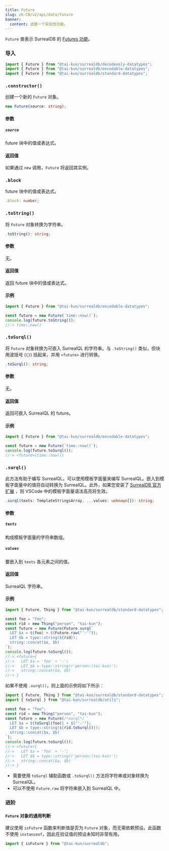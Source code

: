 ```yaml
---
title: Future
slug: zh-CN/v2/api/data/future
banner:
  content: 这是一个实验性功能。
---
```



`Future` 类表示 SurrealDB 的 [Futures 功能](https://surrealdb.com/docs/surrealql/datamodel/futures)。

### 导入

```ts
import { Future } from "@tai-kun/surrealdb/decodeonly-datatypes";
import { Future } from "@tai-kun/surrealdb/encodable-datatypes";
import { Future } from "@tai-kun/surrealdb/standard-datatypes";
```

### `.constructor()`

创建一个新的 `Future` 对象。

```ts
new Future(source: string);
```

#### 参数

##### `source`

future 块中的值或表达式。

#### 返回值

如果通过 `new` 调用，`Future` 将返回其实例。

### `.block` <Badge variant="instance" /><Badge variant="property" /><Badge variant="decodeonly" />

future 块中的值或表达式。

```ts
.block: number;
```

### `.toString()` <Badge variant="instance" /><Badge variant="method" /><Badge variant="encodable" />

将 `Future` 对象转换为字符串。

```ts
.toString(): string;
```

#### 参数

无。

#### 返回值

返回 future 块中的值或表达式。

#### 示例

```ts
import { Future } from "@tai-kun/surrealdb/encodable-datatypes";

const future = new Future(`time::now()`);
console.log(future.toString());
//-> time::now()
```

### `.toSurql()` <Badge variant="instance" /><Badge variant="method" /><Badge variant="encodable" />

将 `Future` 对象转换为可嵌入 SurrealQL 的字符串。与 `.toString()` 类似，但块用波括号 (`{}`) 括起来，并用 `<future>` 进行转换。

```ts
.toSurql(): string;
```

#### 参数

无。

#### 返回值

返回可嵌入 SurrealQL 的 future。

#### 示例

```ts
import { Future } from "@tai-kun/surrealdb/encodable-datatypes";

const future = new Future(`time::now()`);
console.log(future.toSurql());
//-> <future>{time::now()}
```

### `.surql()` <Badge variant="static" /><Badge variant="method" /><Badge variant="standard" />

此方法有助于编写 SurrealQL。可以使用模板字面量来编写 SurrealQL。嵌入到模板字面量中的值将自动转换为 SurrealQL。此外，如果您安装了 [SurrealDB 官方扩展](https://marketplace.visualstudio.com/items?itemName=surrealdb.surrealql) ，则 VSCode 中的模板字面量语法高亮将生效。

```ts
.surql(texts: TemplateStringsArray, ...values: unknown[]): string;
```

#### 参数

##### `texts`

构成模板字面量的字符串数组。

##### `values`

要嵌入到 `texts` 各元素之间的值。

#### 返回值

SurrealQL 字符串。

#### 示例

```ts
import { Future, Thing } from "@tai-kun/surrealdb/standard-datatypes";

const foo = "foo";
const rid = new Thing("person", "tai-kun");
const future = new Future(Future.surql`
  LET $a = ${foo} + ${Future.raw("'-'")};
  LET $b = type::string(${rid});
  string::concat($a, $b)
`);
console.log(future.toSurql());
//-> <future>{
//->   LET $a = 'foo' + '-';
//->   LET $b = type::string(r'person:⟨tai-kun⟩');
//->   string::concat($a, $b)
//-> }
```

如果不使用 `.surql()`，则上面的示例将如下所示：

```ts
import { Future, Thing } from "@tai-kun/surrealdb/standard-datatypes";
import { toSurql } from "@tai-kun/surrealdb/utils";

const foo = "foo";
const rid = new Thing("person", "tai-kun");
const future = new Future(/*surql*/ `
  LET $a = ${toSurql(foo)} + ${"'-'"};
  LET $b = type::string(${rid.toSurql()});
  string::concat($a, $b)
`);
console.log(future.toSurql());
//-> <future>{
//->   LET $a = 'foo' + '-';
//->   LET $b = type::string(r'person:⟨tai-kun⟩');
//->   string::concat($a, $b)
//-> }
```

- 需要使用 `toSurql` 辅助函数或 `.toSurql()` 方法将字符串或对象转换为 SurrealQL。
- 可以不使用 `Future.raw` 将字符串嵌入到 SurrealQL 中。

### 进阶

#### `Future` 对象的通用判断

建议使用 `isFuture` 函数来判断值是否为 `Future` 对象，而无需依赖预设。此函数不使用 `instanceof`，因此在验证值的预设未知时非常有用。

```ts
import { isFuture } from "@tai-kun/surrealdb";
```
